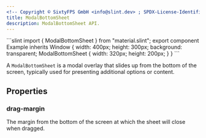 ```yaml
---
<!-- Copyright © SixtyFPS GmbH <info@slint.dev> ; SPDX-License-Identifier: MIT -->
title: ModalBottomSheet
description: ModalBottomSheet API.
---
```



<CodeSnippetMD imagePath="" noScreenShot imageWidth="300" imageHeight="200" imageAlt="">
```slint
import { ModalBottomSheet } from "material.slint";
export component Example inherits Window {
    width: 400px;
    height: 300px;
    background: transparent;
    ModalBottomSheet {
        width: 320px;
        height: 200px;
    }
}
```
</CodeSnippetMD>

A `ModalBottomSheet` is a modal overlay that slides up from the bottom of the screen, typically used for presenting additional options or content.

## Properties

### drag-margin
<SlintProperty propName="drag-margin" typeName="length" defaultValue="MaterialStyleMetrics.padding-56">
The margin from the bottom of the screen at which the sheet will close when dragged.
</SlintProperty>